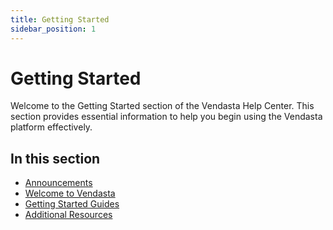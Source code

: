 ```yaml
---
title: Getting Started
sidebar_position: 1
---
```


# Getting Started

Welcome to the Getting Started section of the Vendasta Help Center. This section provides essential information to help you begin using the Vendasta platform effectively.

## In this section

- [Announcements](/getting-started/announcements)
- [Welcome to Vendasta](/getting-started/welcome-to-vendasta)
- [Getting Started Guides](/getting-started/getting-started-guides)
- [Additional Resources](/getting-started/additional-resources)